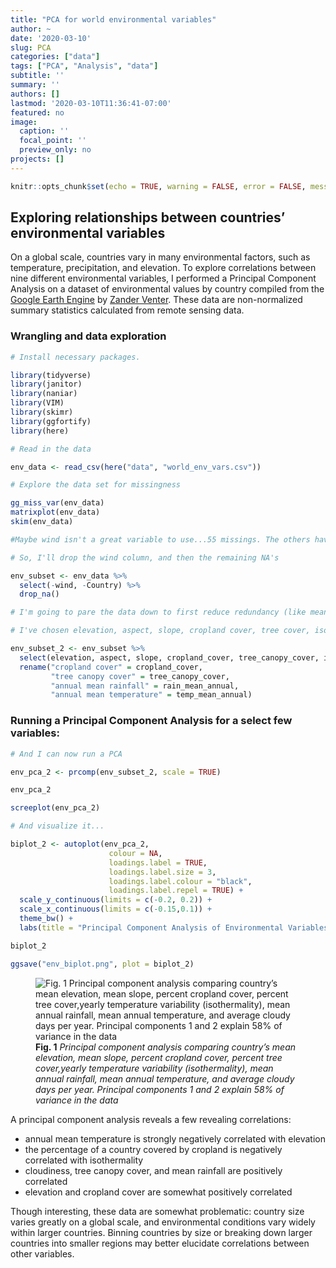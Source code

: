 ```yaml
---
title: "PCA for world environmental variables"
author: ~
date: '2020-03-10'
slug: PCA
categories: ["data"]
tags: ["PCA", "Analysis", "data"]
subtitle: ''
summary: ''
authors: []
lastmod: '2020-03-10T11:36:41-07:00'
featured: no
image: 
  caption: ''
  focal_point: ''
  preview_only: no
projects: []
---
```



```r
knitr::opts_chunk$set(echo = TRUE, warning = FALSE, error = FALSE, message = FALSE, results = "hide", fig.keep = "none")
```


## Exploring relationships between countries' environmental variables

On a global scale, countries vary in many environmental factors, such as temperature, precipitation, and elevation. To explore correlations between nine different environmental variables, I performed a Principal Component Analysis on a dataset of environmental values by country compiled from the [Google Earth Engine](https://earthengine.google.com/) by [Zander Venter](https://www.kaggle.com/zanderventer/environmental-variables-for-world-countries). These data are non-normalized summary statistics calculated from remote sensing data.

### Wrangling and data exploration

```r
# Install necessary packages. 

library(tidyverse)
library(janitor)
library(naniar) 
library(VIM) 
library(skimr)
library(ggfortify)
library(here)
```

```r

# Read in the data

env_data <- read_csv(here("data", "world_env_vars.csv"))

# Explore the data set for missingness

gg_miss_var(env_data)
matrixplot(env_data)
skim(env_data)

#Maybe wind isn't a great variable to use...55 missings. The others have just a few missing values. Tree canopy cover has 11, but I'll keep it. To run PCA, you can't have any NA's, and I'd rather not have a wind variable than remove 11 full countries' data.

# So, I'll drop the wind column, and then the remaining NA's

env_subset <- env_data %>% 
  select(-wind, -Country) %>% 
  drop_na()

# I'm going to pare the data down to first reduce redundancy (like mean rainfall, max quarterly rainfall) and to select just a few environmental varaibles that I think might be correlated. 

# I've chosen elevation, aspect, slope, cropland cover, tree cover, isothermality (how variable a country's yearly temperature fluxuations are), annual rainfall, annual temperature, and number of cloudy days.

env_subset_2 <- env_subset %>% 
  select(elevation, aspect, slope, cropland_cover, tree_canopy_cover, isothermality, rain_mean_annual, temp_mean_annual, cloudiness) %>% 
  rename("cropland cover" = cropland_cover,
         "tree canopy cover" = tree_canopy_cover,
         "annual mean rainfall" = rain_mean_annual,
         "annual mean temperature" = temp_mean_annual)

```

### Running a Principal Component Analysis for a select few variables:

```r

# And I can now run a PCA

env_pca_2 <- prcomp(env_subset_2, scale = TRUE)

env_pca_2

screeplot(env_pca_2)

# And visualize it...

biplot_2 <- autoplot(env_pca_2,
                      colour = NA,
                      loadings.label = TRUE,
                      loadings.label.size = 3,
                      loadings.label.colour = "black",
                      loadings.label.repel = TRUE) +
  scale_y_continuous(limits = c(-0.2, 0.2)) +
  scale_x_continuous(limits = c(-0.15,0.1)) +
  theme_bw() +
  labs(title = "Principal Component Analysis of Environmental Variables")

biplot_2

ggsave("env_biplot.png", plot = biplot_2)

```

![**Fig. 1** *Principal component analysis comparing country's mean elevation, mean slope, percent cropland cover, percent tree cover,yearly temperature variability (isothermality), mean annual rainfall, mean annual temperature, and average cloudy days per year. Principal components 1 and 2 explain 58% of variance in the data*](../pca/env_biplot.png)

A principal component analysis reveals a few revealing correlations:

* annual mean temperature is strongly negatively correlated with elevation
* the percentage of a country covered by cropland is negatively correlated with isothermality
* cloudiness, tree canopy cover, and mean rainfall are positively correlated
* elevation and cropland cover are somewhat positively correlated

Though interesting, these data are somewhat problematic: country size varies greatly on a global scale, and environmental conditions vary widely within larger countries. Binning countries by size or breaking down larger countries into smaller regions may better elucidate correlations between other variables. 
